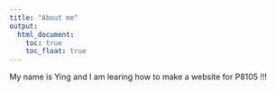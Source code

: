 ```yaml
---
title: "About me"
output: 
  html_document:
    toc: true
    toc_float: true
---
```


My name is Ying and I am learing how to make a website for P8105 !!!